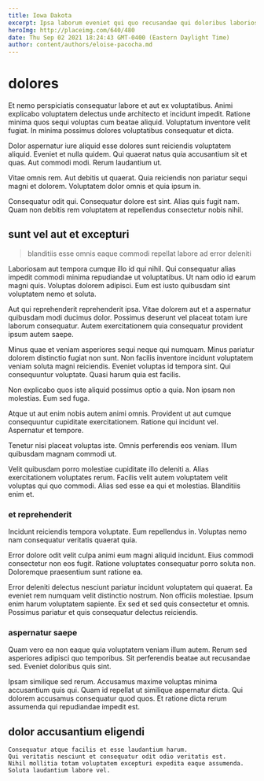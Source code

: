 ```yaml
---
title: Iowa Dakota
excerpt: Ipsa laborum eveniet qui quo recusandae qui doloribus laboriosam. Deserunt est aperiam non natus reiciendis id autem eligendi. Quo aperiam nostrum et.
heroImg: http://placeimg.com/640/480
date: Thu Sep 02 2021 18:24:43 GMT-0400 (Eastern Daylight Time)
author: content/authors/eloise-pacocha.md
---
```

# dolores

Et nemo perspiciatis consequatur labore et aut ex voluptatibus. Animi explicabo voluptatem delectus unde architecto et incidunt impedit. Ratione minima quos sequi voluptas cum beatae aliquid. Voluptatum inventore velit fugiat. In minima possimus dolores voluptatibus consequatur et dicta.
  
Dolor aspernatur iure aliquid esse dolores sunt reiciendis voluptatem aliquid. Eveniet et nulla quidem. Qui quaerat natus quia accusantium sit et quas. Aut commodi modi. Rerum laudantium ut.
  
Vitae omnis rem. Aut debitis ut quaerat. Quia reiciendis non pariatur sequi magni et dolorem. Voluptatem dolor omnis et quia ipsum in.
  
Consequatur odit qui. Consequatur dolore est sint. Alias quis fugit nam. Quam non debitis rem voluptatem at repellendus consectetur nobis nihil.

## sunt vel aut et excepturi

> blanditiis esse omnis eaque commodi repellat labore ad error deleniti

Laboriosam aut tempora cumque illo id qui nihil. Qui consequatur alias impedit commodi minima repudiandae ut voluptatibus. Ut nam odio id earum magni quis. Voluptas dolorem adipisci. Eum est iusto quibusdam sint voluptatem nemo et soluta.
  
Aut qui reprehenderit reprehenderit ipsa. Vitae dolorem aut et a aspernatur quibusdam modi ducimus dolor. Possimus deserunt vel placeat totam iure laborum consequatur. Autem exercitationem quia consequatur provident ipsum autem saepe.
  
Minus quae et veniam asperiores sequi neque qui numquam. Minus pariatur dolorem distinctio fugiat non sunt. Non facilis inventore incidunt voluptatem veniam soluta magni reiciendis. Eveniet voluptas id tempora sint. Qui consequuntur voluptate. Quasi harum quia est facilis.
  
Non explicabo quos iste aliquid possimus optio a quia. Non ipsam non molestias. Eum sed fuga.
  
Atque ut aut enim nobis autem animi omnis. Provident ut aut cumque consequuntur cupiditate exercitationem. Ratione qui incidunt vel. Aspernatur et tempore.
  
Tenetur nisi placeat voluptas iste. Omnis perferendis eos veniam. Illum quibusdam magnam commodi ut.
  
Velit quibusdam porro molestiae cupiditate illo deleniti a. Alias exercitationem voluptates rerum. Facilis velit autem voluptatem velit voluptas qui quo commodi. Alias sed esse ea qui et molestias. Blanditiis enim et.

### et reprehenderit

Incidunt reiciendis tempora voluptate. Eum repellendus in. Voluptas nemo nam consequatur veritatis quaerat quia.
  
Error dolore odit velit culpa animi eum magni aliquid incidunt. Eius commodi consectetur non eos fugit. Ratione voluptates consequatur porro soluta non. Doloremque praesentium sunt ratione ea.
  
Error deleniti delectus nesciunt pariatur incidunt voluptatem qui quaerat. Ea eveniet rem numquam velit distinctio nostrum. Non officiis molestiae. Ipsum enim harum voluptatem sapiente. Ex sed et sed quis consectetur et omnis. Possimus pariatur et quis consequatur delectus reiciendis.

### aspernatur saepe

Quam vero ea non eaque quia voluptatem veniam illum autem. Rerum sed asperiores adipisci quo temporibus. Sit perferendis beatae aut recusandae sed. Eveniet doloribus quis sint.
  
Ipsam similique sed rerum. Accusamus maxime voluptas minima accusantium quis qui. Quam id repellat ut similique aspernatur dicta. Qui dolorem accusamus consequatur quod quos. Et ratione dicta rerum assumenda qui repudiandae impedit est.

## dolor accusantium eligendi

```text
Consequatur atque facilis et esse laudantium harum.
Qui veritatis nesciunt et consequatur odit odio veritatis est.
Nihil mollitia totam voluptatem excepturi expedita eaque assumenda.
Soluta laudantium labore vel.
```

